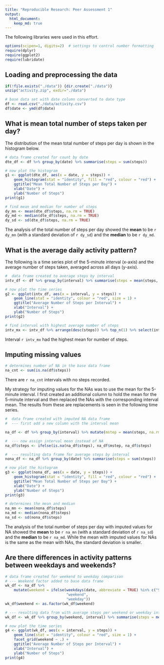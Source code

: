 ```yaml
---
title: "Reproducible Research: Peer Assessment 1"
output: 
  html_document:
    keep_md: true
---
```


The following libraries were used in this effort.

```r
options(scipen=1, digits=2)  # settings to control number formatting
require(dplyr)
require(ggplot2)
require(lubridate)
```

## Loading and preprocessing the data
```r
if(!file.exists("./data")) {dir.create("./data")}
unzip("activity.zip", exdir="./data")

# base data set with date column converted to date type
df <- read.csv("./data/activity.csv") 
df$date <- ymd(df$date)
```

## What is mean total number of steps taken per day?

The distribution of the mean total number of steps per day is shown in the histogram below.

```r
# data frame created for count by date
dte_df <- df %>% group_by(date) %>% summarise(steps = sum(steps))

# now plot the histogram
g1 <- ggplot(dte_df, aes(x = date, y = steps)) +
    geom_histogram(stat = "identity", fill = "red", colour = "red") +
    ggtitle("Mean Total Number of Steps per Day") +
    xlab("Date") +
    ylab("Number of Steps")
print(g1)

# find mean and median for number of steps
dy_mn <- mean(dte_df$steps, na.rm = TRUE)
dy_md <- median(dte_df$steps, na.rm = TRUE)
dy_sd <- sd(dte_df$steps, na.rm = TRUE)
```

The analysis of the total number of steps per day showed the **mean** to be `r dy_mn`  (with a standard deviation of `r dy_sd`) and the **median** to be `r dy_md`.

## What is the average daily activity pattern?

The following is a time series plot of the 5-minute interval (x-axis) and the average number of steps taken, averaged across all days (y-axis).

```r
#  data frame created to average steps by interval
intv_df <- df %>% group_by(interval) %>% summarise(steps = mean(steps, na.rm = TRUE))

# now plot the time series
g2 <- ggplot(intv_df, aes(x = interval, y = steps)) +
    geom_line(stat = "identity", colour = "red", size = 1) +
    ggtitle("Average Number of Steps per Interval") +
    xlab("Interval") +
    ylab("Number of Steps")
print(g2)

# find interval with highest average number of steps
intv_mx <- intv_df %>% arrange(desc(steps)) %>% top_n(1) %>% select(interval)
```

Interval `r intv_mx` had the highest mean for number of steps.


## Imputing missing values

```r
# determines number of NA in the base data frame
na_cnt <- sum(is.na(df$steps))
```

There are `r na_cnt` intervals with no steps recorded. 

My strategy for imputing values for the NAs was to use the mean for the 5-minute interval.  I first created an additional column to hold the mean for the 5-minute interval and then replaced the NAs with the corresponding interval mean.  The results from these are replacements is seen in the following time series.

```r
#  data frame created with imputed NA data frame
#  --- first add a new column with the interval mean

na_df <- df %>% group_by(interval) %>% mutate(mstep = mean(steps, na.rm = TRUE))

#  --- now assign interval mean instead of NA
na_df$steps <- ifelse(is.na(na_df$steps), na_df$mstep, na_df$steps)

#  --- resulting data frame for average steps by interval
nona_df <- na_df %>% group_by(date) %>% summarise(steps = sum(steps))

# now plot the histogram
g3 <- ggplot(nona_df, aes(x = date, y = steps)) +
    geom_histogram(stat = "identity", fill = "red", colour = "red") +
    ggtitle("Mean Total Number of Steps per Day") +
    xlab("Date") +
    ylab("Number of Steps")
print(g3)

# determines the mean and median
na_mn <- mean(nona_df$steps)
na_md <- median(nona_df$steps)
na_sd <- sd(nona_df$steps)
```

The analysis of the total number of steps per day with imputed values for NA showed the **mean** to be `r na_mn` (with a standard deviation of `r na_sd`) and the **median** to be `r na_md`.  While the mean with imputed values for NAs is the same as the mean with NAs, the standard deviation is smaller.


## Are there differences in activity patterns between weekdays and weekends?

```r
# data frame created for weekend to weekday comparison
# --- Weekend factor added to base data frame
wk_df <- na_df %>%
    mutate(weekend = ifelse(weekdays(date, abbreviate = TRUE) %in% c("Sun","Sat"), 
                            "weekend",
                            "weekday"))
wk_df$weekend <- as.factor(wk_df$weekend)

# --- resulting data from with average steps per weekend or weekday interval
wk_df <- wk_df %>% group_by(weekend, interval) %>% summarise(steps = mean(steps, na.rm = TRUE))

# now plot the time series
g4 <- ggplot(wk_df, aes(x = interval, y = steps)) +
    geom_line(stat = "identity", colour = "red", size = 1) +
    facet_grid(weekend ~ .) +
    ggtitle("Average Number of Steps per Interval") +
    xlab("Interval") +
    ylab("Number of Steps")
print(g4)
```
